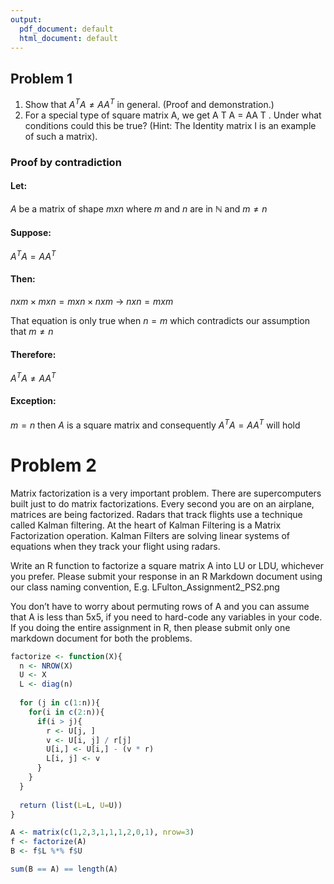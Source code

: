 ```yaml
---
output:
  pdf_document: default
  html_document: default
---
```

## Problem 1


(1) Show that $A^T A \neq A A^T$ in general. (Proof and demonstration.)
(2) For a special type of square matrix A, we get A T A = AA T . Under what conditions
could this be true? (Hint: The Identity matrix I is an example of such a matrix).

### Proof by contradiction

#### Let: 

  $A$ be a matrix of shape $m x n$ where $m$ and $n$ are in $\mathbb{N}$ and $m \neq n$

#### Suppose:

  $A^T A = A A^T$

#### Then:

  $n x m \times m x n = m x n \times n x m$ ->  $n x n = m x m$

That equation is only true when $n=m$ which contradicts our assumption that $m\neq n$

#### Therefore:

$A^T A \neq A A^T$

#### Exception:

$m=n$ then $A$ is a square matrix and consequently $A^T A = A A^T$ will hold 


# Problem 2

Matrix factorization is a very important problem. There are supercomputers built just
to do matrix factorizations. Every second you are on an airplane, matrices are being
factorized. Radars that track flights use a technique called Kalman filtering. At the heart
of Kalman Filtering is a Matrix Factorization operation. Kalman Filters are solving linear
systems of equations when they track your flight using radars.

Write an R function to factorize a square matrix A into LU or LDU, whichever you
prefer. Please submit your response in an R Markdown document using our class naming
convention, E.g. LFulton_Assignment2_PS2.png

You don’t have to worry about permuting rows of A and you can assume that A is less
than 5x5, if you need to hard-code any variables in your code. If you doing the entire
assignment in R, then please submit only one markdown document for both the problems.

```r
factorize <- function(X){
  n <- NROW(X)
  U <- X
  L <- diag(n)
  
  for (j in c(1:n)){
    for(i in c(2:n)){
      if(i > j){
        r <- U[j, ]
        v <- U[i, j] / r[j]
        U[i,] <- U[i,] - (v * r)
        L[i, j] <- v
      }
    }
  }
  
  return (list(L=L, U=U))
}
```

```r
A <- matrix(c(1,2,3,1,1,1,2,0,1), nrow=3)
f <- factorize(A)
B <- f$L %*% f$U

sum(B == A) == length(A)
```